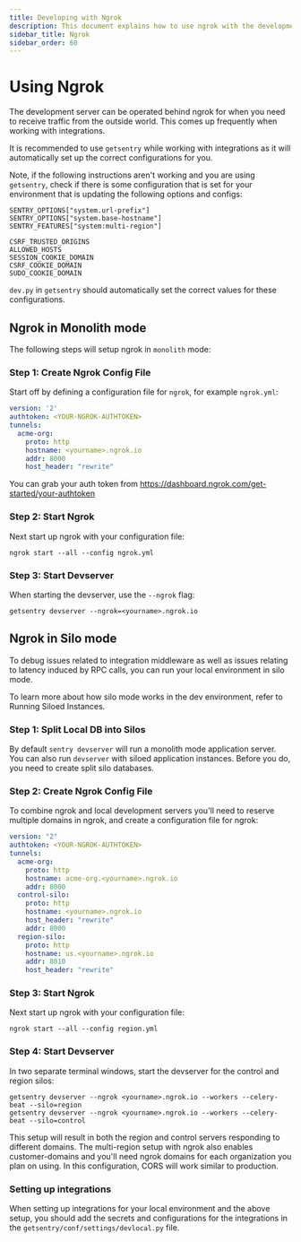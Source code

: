 ```yaml
---
title: Developing with Ngrok
description: This document explains how to use ngrok with the development server.
sidebar_title: Ngrok
sidebar_order: 60
---
```


# Using Ngrok

The development server can be operated behind ngrok for when you need to receive traffic from the outside world. This comes up frequently when working with integrations.

It is recommended to use `getsentry` while working with integrations as it will automatically set up the correct configurations for you.

Note, if the following instructions aren't working and you are using `getsentry`, check if there is some configuration that is set for your environment that is updating the following options and configs:
```
SENTRY_OPTIONS["system.url-prefix"]
SENTRY_OPTIONS["system.base-hostname"]
SENTRY_FEATURES["system:multi-region"]

CSRF_TRUSTED_ORIGINS
ALLOWED_HOSTS
SESSION_COOKIE_DOMAIN
CSRF_COOKIE_DOMAIN
SUDO_COOKIE_DOMAIN
```
`dev.py` in `getsentry` should automatically set the correct values for these configurations.

## Ngrok in Monolith mode

The following steps will setup ngrok in `monolith` mode:

### Step 1: Create Ngrok Config File
Start off by defining a configuration file for `ngrok`, for example `ngrok.yml`:

```yaml
version: '2'
authtoken: <YOUR-NGROK-AUTHTOKEN>
tunnels:
  acme-org:
    proto: http
    hostname: <yourname>.ngrok.io
    addr: 8000
    host_header: "rewrite"
```

You can grab your auth token from https://dashboard.ngrok.com/get-started/your-authtoken

### Step 2: Start Ngrok
Next start up ngrok with your configuration file:
```shell
ngrok start --all --config ngrok.yml
```

### Step 3: Start Devserver
When starting the devserver, use the `--ngrok` flag:
```shell
getsentry devserver --ngrok=<yourname>.ngrok.io
```

## Ngrok in Silo mode

To debug issues related to integration middleware as well as issues relating to latency induced by RPC calls, you can run your local environment in silo mode.

To learn more about how silo mode works in the dev environment, refer to <Link to="/development/environment/#running-siloed-instances"> Running Siloed Instances</Link>.


### Step 1: Split Local DB into Silos
By default `sentry devserver` will run a monolith mode application server. You can also run ``devserver`` with siloed application instances. Before you do, you need to <Link to="/backend/database-migrations/#cloning-a-monolith-database">create split silo databases</Link>.


### Step 2: Create Ngrok Config File
To combine ngrok and local development servers you'll need to reserve multiple domains in ngrok, and create a configuration file for ngrok:

```yaml
version: "2"
authtoken: <YOUR-NGROK-AUTHTOKEN>
tunnels:
  acme-org:
    proto: http
    hostname: acme-org.<yourname>.ngrok.io
    addr: 8000
  control-silo:
    proto: http
    hostname: <yourname>.ngrok.io
    host_header: "rewrite"
    addr: 8000
  region-silo:
    proto: http
    hostname: us.<yourname>.ngrok.io
    addr: 8010
    host_header: "rewrite"
```

### Step 3: Start Ngrok
Next start up ngrok with your configuration file:
```shell
ngrok start --all --config region.yml
```

### Step 4: Start Devserver
In two separate terminal windows, start the devserver for the control and region silos:

```shell
getsentry devserver --ngrok <yourname>.ngrok.io --workers --celery-beat --silo=region
getsentry devserver --ngrok <yourname>.ngrok.io --workers --celery-beat --silo=control
```

This setup will result in both the region and control servers responding to different domains. The multi-region setup with ngrok also enables customer-domains and you'll need ngrok domains for each organization you plan on using. In this configuration, CORS will work similar to production.

### Setting up integrations
When setting up integrations for your local environment and the above setup, you should add the secrets and configurations for the integrations in the `getsentry/conf/settings/devlocal.py` file.
